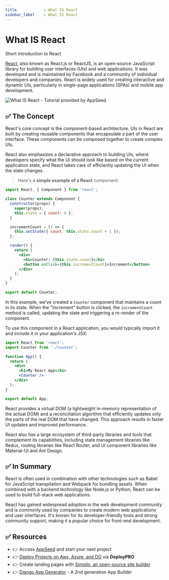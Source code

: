 ```yaml
---
title            : What IS React 
sidebar_label    : What IS React 
---
```


# What IS React

<SubHeading> Short introduction to React</SubHeading>

[React](https://react.dev/), also known as React.js or ReactJS, is an open-source JavaScript library for building user interfaces (UIs) and web applications. 
It was developed and is maintained by Facebook and a community of individual developers and companies. 
React is widely used for creating interactive and dynamic UIs, particularly in single-page applications (SPAs) and mobile app development.

![What IS React - Tutorial provided by AppSeed.](https://github-production-user-asset-6210df.s3.amazonaws.com/51070104/269202112-ef06b590-a818-4a2c-9fe2-0f861fa3172f.jpg)

## ✅ The Concept

React's core concept is the component-based architecture. UIs in React are built by creating reusable components that encapsulate a part of the user interface.
These components can be composed together to create complex UIs. 

React also emphasizes a declarative approach to building UIs, where developers specify what the UI should look like based on the current application state, 
and React takes care of efficiently updating the UI when the state changes.

> Here's a **simple example of a React** component:

```jsx
import React, { Component } from 'react';

class Counter extends Component {
  constructor(props) {
    super(props);
    this.state = { count: 0 };
  }

  incrementCount = () => {
    this.setState({ count: this.state.count + 1 });
  };

  render() {
    return (
      <div>
        <h1>Counter: {this.state.count}</h1>
        <button onClick={this.incrementCount}>Increment</button>
      </div>
    );
  }
}

export default Counter;
```

In this example, we've created a `Counter` component that maintains a count in its state. 
When the "Increment" button is clicked, the `incrementCount` method is called, updating the state and triggering a re-render of the component.

To use this component in a React application, you would typically import it and include it in your application's JSX:

```jsx
import React from 'react';
import Counter from './Counter';

function App() {
  return (
    <div>
      <h1>My React App</h1>
      <Counter />
    </div>
  );
}

export default App;
```

React provides a virtual DOM (a lightweight in-memory representation of the actual DOM) and a reconciliation algorithm that efficiently updates only the parts of the real DOM that have changed. 
This approach results in faster UI updates and improved performance.

React also has a large ecosystem of third-party libraries and tools that complement its capabilities, including state management libraries like Redux, routing libraries like React Router, 
and UI component libraries like Material-UI and Ant Design.

## ✅ In Summary

React is often used in combination with other technologies such as Babel for JavaScript transpilation and Webpack for bundling assets. 
When combined with a backend technology like Node.js or Python, React can be used to build full-stack web applications.

React has gained widespread adoption in the web development community and is commonly used by companies to create modern web applications and user interfaces. 
It's known for its developer-friendly tools and strong community support, making it a popular choice for front-end development.

## ✅ Resources 

- 👉 Access [AppSeed](https://appseed.us/) and start your next project
- 👉 [Deploy Projects on Aws, Azure, and DO](https://www.docs.deploypro.dev/) via **DeployPRO**
- 👉 Create landing pages with [Simpllo, an open-source site builder](https://www.simpllo.com/)
- 👉 [Django App Generator](https://app-generator.dev/django/) - A 2nd generation App Builder
